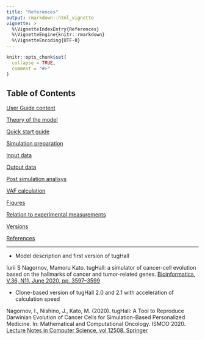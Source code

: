```yaml
---
title: "References"
output: rmarkdown::html_vignette
vignette: >
  %\VignetteIndexEntry{References}
  %\VignetteEngine{knitr::rmarkdown}
  %\VignetteEncoding{UTF-8}
---
```


```r
knitr::opts_chunk$set(
  collapse = TRUE,
  comment = "#>"
)
```


## Table of Contents

[User Guide content](A_User_Guide.html)

[Theory of the model](B_Theory.html)

[Quick start guide](C_Quick_start.html)

[Simulation preparation](D_Simulation.html)

[Input data](E_Input.html)

[Output data](F_Output.html)

[Post simulation analisys](G_Analisys.html)

[VAF calculation](H_VAF.html)

[Figures](I_Figures.html)

[Relation to experimental measurements](J_Relation.html)

[Versions](K_Versions.html)

[References](L_References.html)

---


- Model description and first version of tugHall

Iurii S Nagornov,  Mamoru Kato. tugHall: a simulator of cancer-cell evolution based on the hallmarks of cancer and tumor-related genes. 
[Bioinformatics, V.36, N11, June 2020, pp. 3597–3599](https://doi.org/10.1093/bioinformatics/btaa182)


- Clone-based version of tugHall 2.0 and 2.1 with acceleration of calculation speed

Nagornov, I., Nishino, J., Kato, M. (2020). tugHall: A Tool to Reproduce Darwinian Evolution of Cancer Cells for Simulation-Based Personalized Medicine. In: Mathematical and Computational Oncology. ISMCO 2020. 
[Lecture Notes in Computer Science, vol 12508. Springer](https://doi.org/10.1007/978-3-030-64511-3_7)


